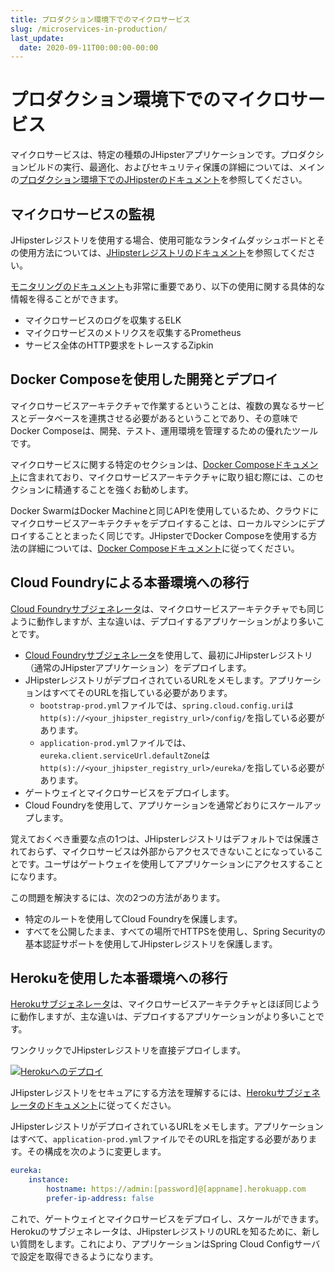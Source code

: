 ```yaml
---
title: プロダクション環境下でのマイクロサービス
slug: /microservices-in-production/
last_update:
  date: 2020-09-11T00:00:00-00:00
---
```


# <i class="fa fa-cloud"></i> プロダクション環境下でのマイクロサービス

マイクロサービスは、特定の種類のJHipsterアプリケーションです。プロダクションビルドの実行、最適化、およびセキュリティ保護の詳細については、メインの[プロダクション環境下でのJHipsterのドキュメント](/production)を参照してください。

<h2 id="elk">マイクロサービスの監視</h2>

JHipsterレジストリを使用する場合、使用可能なランタイムダッシュボードとその使用方法については、[JHipsterレジストリのドキュメント](/jhipster-registry)を参照してください。

[モニタリングのドキュメント](/monitoring)も非常に重要であり、以下の使用に関する具体的な情報を得ることができます。

- マイクロサービスのログを収集するELK
- マイクロサービスのメトリクスを収集するPrometheus
- サービス全体のHTTP要求をトレースするZipkin

<h2 id="docker_compose">Docker Composeを使用した開発とデプロイ</h2>

マイクロサービスアーキテクチャで作業するということは、複数の異なるサービスとデータベースを連携させる必要があるということであり、その意味でDocker Composeは、開発、テスト、運用環境を管理するための優れたツールです。

マイクロサービスに関する特定のセクションは、[Docker Composeドキュメント](/docker-compose#microservices)に含まれており、マイクロサービスアーキテクチャに取り組む際には、このセクションに精通することを強くお勧めします。

Docker SwarmはDocker Machineと同じAPIを使用しているため、クラウドにマイクロサービスアーキテクチャをデプロイすることは、ローカルマシンにデプロイすることとまったく同じです。JHipsterでDocker Composeを使用する方法の詳細については、[Docker Composeドキュメント](/docker-compose/)に従ってください。

<h2 id="cloudfoundry">Cloud Foundryによる本番環境への移行</h2>

[Cloud Foundryサブジェネレータ](/cloudfoundry/)は、マイクロサービスアーキテクチャでも同じように動作しますが、主な違いは、デプロイするアプリケーションがより多いことです。

- [Cloud Foundryサブジェネレータ](/cloudfoundry/)を使用して、最初にJHipsterレジストリ（通常のJHipsterアプリケーション）をデプロイします。
- JHipsterレジストリがデプロイされているURLをメモします。アプリケーションはすべてそのURLを指している必要があります。
  - `bootstrap-prod.yml`ファイルでは、`spring.cloud.config.uri`は`http(s)://<your_jhipster_registry_url>/config/`を指している必要があります。
  - `application-prod.yml`ファイルでは、`eureka.client.serviceUrl.defaultZone`は`http(s)://<your_jhipster_registry_url>/eureka/`を指している必要があります。
- ゲートウェイとマイクロサービスをデプロイします。
- Cloud Foundryを使用して、アプリケーションを通常どおりにスケールアップします。

覚えておくべき重要な点の1つは、JHipsterレジストリはデフォルトでは保護されておらず、マイクロサービスは外部からアクセスできないことになっていることです。ユーザはゲートウェイを使用してアプリケーションにアクセスすることになります。

この問題を解決するには、次の2つの方法があります。

- 特定のルートを使用してCloud Foundryを保護します。
- すべてを公開したまま、すべての場所でHTTPSを使用し、Spring Securityの基本認証サポートを使用してJHipsterレジストリを保護します。

<h2 id="heroku">Herokuを使用した本番環境への移行</h2>

[Herokuサブジェネレータ](/heroku/)は、マイクロサービスアーキテクチャとほぼ同じように動作しますが、主な違いは、デプロイするアプリケーションがより多いことです。

ワンクリックでJHipsterレジストリを直接デプロイします。

[![Herokuへのデプロイ](https://camo.githubusercontent.com/c0824806f5221ebb7d25e559568582dd39dd1170/68747470733a2f2f7777772e6865726f6b7563646e2e636f6d2f6465706c6f792f627574746f6e2e706e67)](https://dashboard.heroku.com/new?&template=https%3A%2F%2Fgithub.com%2Fjhipster%2Fjhipster-registry)

JHipsterレジストリをセキュアにする方法を理解するには、[Herokuサブジェネレータのドキュメント](/heroku/)に従ってください。

JHipsterレジストリがデプロイされているURLをメモします。アプリケーションはすべて、`application-prod.yml`ファイルでそのURLを指定する必要があります。その構成を次のように変更します。

```yaml
eureka:
    instance:
        hostname: https://admin:[password]@[appname].herokuapp.com
        prefer-ip-address: false
```

これで、ゲートウェイとマイクロサービスをデプロイし、スケールができます。Herokuのサブジェネレータは、JHipsterレジストリのURLを知るために、新しい質問をします。これにより、アプリケーションはSpring Cloud Configサーバで設定を取得できるようになります。
